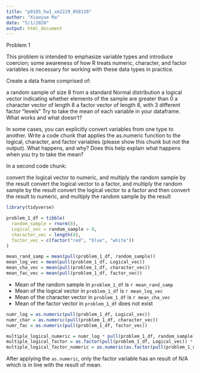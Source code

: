 ```yaml
---
title: "p8105_hw1_xm2229_050120"
author: "Xiaoyue Ma"
date: "5/1/2020"
output: html_document
---
```


Problem 1

This problem is intended to emphasize variable types and introduce coercion; some awareness of how R treats numeric, character, and factor variables is necessary for working with these data types in practice.

Create a data frame comprised of:

a random sample of size 8 from a standard Normal distribution
a logical vector indicating whether elements of the sample are greater than 0
a character vector of length 8
a factor vector of length 8, with 3 different factor “levels”
Try to take the mean of each variable in your dataframe. What works and what doesn’t?

In some cases, you can explicitly convert variables from one type to another. Write a code chunk that applies the as.numeric function to the logical, character, and factor variables (please show this chunk but not the output). What happens, and why? Does this help explain what happens when you try to take the mean?

In a second code chunk:

convert the logical vector to numeric, and multiply the random sample by the result
convert the logical vector to a factor, and multiply the random sample by the result
convert the logical vector to a factor and then convert the result to numeric, and multiply the random sample by the result

```r
library(tidyverse)

problem_1_df = tibble(
  random_sample = rnorm(8),
  Logical_vec = random_sample > 0,
  character_vec = length(8),
  factor_vec = c(factor("red", "blue", "white"))
)

mean_rand_samp = mean(pull(problem_1_df, random_sample))
mean_log_vec = mean(pull(problem_1_df, Logical_vec))
mean_cha_vec = mean(pull(problem_1_df, character_vec))
mean_fac_vec = mean(pull(problem_1_df, factor_vec))
```
*  Mean of the random sample in `problem_1_df` is `r mean_rand_samp`
*  Mean of the logical vector in `problem_1_df` is `r mean_log_vec`
*  Mean of the character vector in `problem_1_df` is `r mean_cha_vec`
*  Mean of the factor vector in `problem_1_df` does not exist


```r
numr_log = as.numeric(pull(problem_1_df, Logical_vec))
numr_char = as.numeric(pull(problem_1_df, character_vec))
numr_fac = as.numeric(pull(problem_1_df, factor_vec))

multiple_logical_numeric = numr_log * pull(problem_1_df, random_sample)
multiple_logical_factor = as.factor(pull(problem_1_df, Logical_vec)) * pull(problem_1_df, random_sample)
multiple_logical_factor_numeric = as.numeric(as.factor(pull(problem_1_df, Logical_vec)))* pull(problem_1_df, random_sample)


```
After applying the `as.numeric`, only the factor variable has an result of N/A which is in line with the result of mean. 












